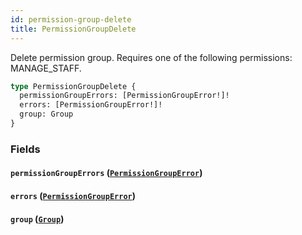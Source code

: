 ```yaml
---
id: permission-group-delete
title: PermissionGroupDelete
---
```



Delete permission group. Requires one of the following permissions: MANAGE_STAFF.

```graphql
type PermissionGroupDelete {
  permissionGroupErrors: [PermissionGroupError!]!
  errors: [PermissionGroupError!]!
  group: Group
}
```


### Fields

#### `permissionGroupErrors` ([`PermissionGroupError`](../../../developer/api-reference/objects/permission-group-error))




#### `errors` ([`PermissionGroupError`](../../../developer/api-reference/objects/permission-group-error))




#### `group` ([`Group`](../../../developer/api-reference/objects/group))






